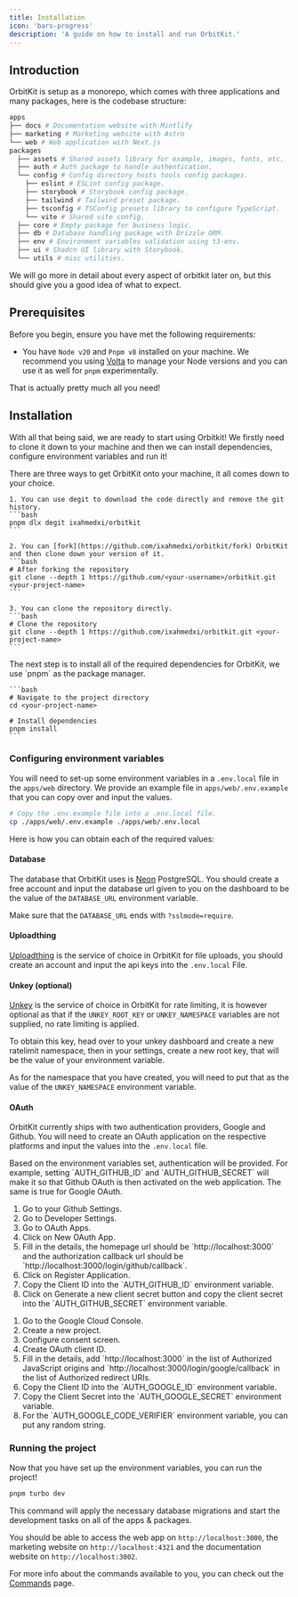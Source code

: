 ```yaml
---
title: Installation
icon: 'bars-progress'
description: 'A guide on how to install and run OrbitKit.'
---
```


## Introduction

OrbitKit is setup as a monorepo, which comes with three applications and many packages, here is the codebase structure:

```bash
apps
├── docs # Documentation website with Mintlify
├── marketing # Marketing website with Astro
└── web # Web application with Next.js
packages
  ├── assets # Shared assets library for example, images, fonts, etc.
  ├── auth # Auth package to handle authentication.
  └── config # Config directory hosts tools config packages.
    ├── eslint # ESLint config package.
    ├── storybook # Storybook config package.
    ├── tailwind # Tailwind preset package.
    ├── tsconfig # TSConfig presets library to configure TypeScript.
    └── vite # Shared vite config.
  ├── core # Empty package for business logic.
  ├── db # Database handling package with Drizzle ORM.
  ├── env # Environment variables validation using t3-env.
  ├── ui # Shadcn UI library with Storybook.
  └── utils # misc utilities.
```

We will go more in detail about every aspect of orbitkit later on, but this should give you a good idea of what to expect.

## Prerequisites

Before you begin, ensure you have met the following requirements:

- You have `Node v20` and `Pnpm v8` installed on your machine. We recommend you using [Volta](https://volta.sh) to manage your Node versions and you can use it as well for `pnpm` experimentally.

That is actually pretty much all you need!

## Installation

With all that being said, we are ready to start using Orbitkit! We firstly need to clone it down to your machine and then we can install dependencies, configure environment variables and run it!

<AccordionGroup>
  <Accordion title="1. Clone the repository" icon="github">
    There are three ways to get OrbitKit onto your machine, it all comes down to your choice.

    1. You can use degit to download the code directly and remove the git history.
    ```bash
    pnpm dlx degit ixahmedxi/orbitkit
    ```

    2. You can [fork](https://github.com/ixahmedxi/orbitkit/fork) OrbitKit and then clone down your version of it.
    ```bash
    # After forking the repository
    git clone --depth 1 https://github.com/<your-username>/orbitkit.git <your-project-name>
    ```

    3. You can clone the repository directly.
    ```bash
    # Clone the repository
    git clone --depth 1 https://github.com/ixahmedxi/orbitkit.git <your-project-name>
    ```

  </Accordion>

  <Accordion title="2. Install dependencies" icon="cube">
    The next step is to install all of the required dependencies for OrbitKit, we use `pnpm` as the package manager.

    ```bash
    # Navigate to the project directory
    cd <your-project-name>

    # Install dependencies
    pnpm install
    ```

  </Accordion>
</AccordionGroup>

### Configuring environment variables

You will need to set-up some environment variables in a `.env.local` file in the `apps/web` directory. We provide an example file in `apps/web/.env.example` that you can copy over and input the values.

```bash
# Copy the .env.example file into a .env.local file.
cp ./apps/web/.env.example ./apps/web/.env.local
```

Here is how you can obtain each of the required values:

#### Database

The database that OrbitKit uses is [Neon](https://neon.tech) PostgreSQL. You should create a free account and input the database url given to you on the dashboard to be the value of the `DATABASE_URL` environment variable.

Make sure that the `DATABASE_URL` ends with `?sslmode=require`.

#### Uploadthing

[Uploadthing](https://uploadthing.com) is the service of choice in OrbitKit for file uploads, you should create an account and input the api keys into the `.env.local` File.

#### Unkey (optional)

[Unkey](https://unkey.dev) is the service of choice in OrbitKit for rate limiting, it is however optional as that if the `UNKEY_ROOT_KEY` or `UNKEY_NAMESPACE` variables are not supplied, no rate limiting is applied.

To obtain this key, head over to your unkey dashboard and create a new ratelimit namespace, then in your settings, create a new root key, that will be the value of your environment variable.

As for the namespace that you have created, you will need to put that as the value of the `UNKEY_NAMESPACE` environment variable.

#### OAuth

OrbitKit currently ships with two authentication providers, Google and Github. You will need to create an OAuth application on the respective platforms and input the values into the `.env.local` file.

<Note>
  Based on the environment variables set, authentication will be provided. For
  example, setting `AUTH_GITHUB_ID` and `AUTH_GITHUB_SECRET` will make it so
  that Github OAuth is then activated on the web application. The same is true
  for Google OAuth.
</Note>

<AccordionGroup>
  <Accordion title="Configuring Github OAuth" icon="github">
    <ol>
      <li>Go to your Github Settings.</li>
      <li>Go to Developer Settings.</li>
      <li>Go to OAuth Apps.</li>
      <li>Click on New OAuth App.</li>
      <li>
        Fill in the details, the homepage url should be `http://localhost:3000`
        and the authorization callback url should be
        `http://localhost:3000/login/github/callback`.
      </li>
      <li>Click on Register Application.</li>
      <li>
        Copy the Client ID into the `AUTH_GITHUB_ID` environment variable.
      </li>
      <li>
        Click on Generate a new client secret button and copy the client secret
        into the `AUTH_GITHUB_SECRET` environment variable.
      </li>
    </ol>
  </Accordion>
  <Accordion title="Configuring Google OAuth" icon="google">
    <ol>
      <li>Go to the Google Cloud Console.</li>
      <li>Create a new project.</li>
      <li>Configure consent screen.</li>
      <li>Create OAuth client ID.</li>
      <li>
        Fill in the details, add `http://localhost:3000` in the list of
        Authorized JavaScript origins and
        `http://localhost:3000/login/google/callback` in the list of Authorized
        redirect URIs.
      </li>
      <li>
        Copy the Client ID into the `AUTH_GOOGLE_ID` environment variable.
      </li>
      <li>
        Copy the Client Secret into the `AUTH_GOOGLE_SECRET` environment
        variable.
      </li>
      <li>
        For the `AUTH_GOOGLE_CODE_VERIFIER` environment variable, you can put
        any random string.
      </li>
    </ol>
  </Accordion>
</AccordionGroup>

### Running the project

Now that you have set up the environment variables, you can run the project!

```bash
pnpm turbo dev
```

This command will apply the necessary database migrations and start the development tasks on all of the apps & packages.

You should be able to access the web app on `http://localhost:3000`, the marketing website on `http://localhost:4321` and the documentation website on `http://localhost:3002`.

For more info about the commands available to you, you can check out the [Commands](/commands) page.
